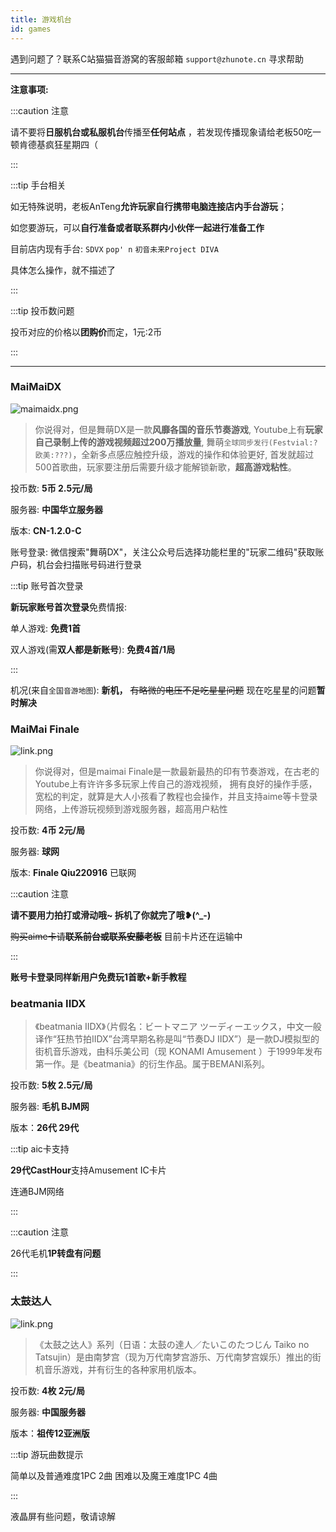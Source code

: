 ```yaml
---
title: 游戏机台
id: games
---
```


遇到问题了？联系C站猫猫音游窝的客服邮箱 `support@zhunote.cn` 寻求帮助

-----

**注意事项:**

:::caution 注意

请不要将**日服机台或私服机台**传播至**任何站点** ，若发现传播现象请给老板50吃一顿肯德基疯狂星期四（

:::

:::tip 手台相关

如无特殊说明，老板AnTeng**允许玩家自行携带电脑连接店内手台游玩**；

如您要游玩，可以**自行准备或者联系群内小伙伴一起进行准备工作**

目前店内现有手台: `SDVX` `pop' n` `初音未来Project DIVA`

具体怎么操作，就不描述了

:::

:::tip 投币数问题

投币对应的价格以**团购价**而定，1元:2币

:::

-----

### MaiMaiDX

![maimaidx.png](https://quick-oss.nextsay.cn/admin/HuoVQMlI.png)

> 你说得对，但是舞萌DX是一款**风靡各国的音乐节奏游戏**,
> Youtube上有**玩家自己录制上传的游戏视频超过200万播放量**,
> 舞萌`全球同步发行(Festvial:? 欧美:???)`，全新多点感应触控升级，游戏的操作和体验更好,
> 首发就超过500首歌曲，玩家要注册后需要升级才能解锁新歌，**超高游戏粘性**。

投币数: **5币 2.5元/局**

服务器: **中国华立服务器**

版本: **CN-1.2.0-C**

账号登录: 微信搜索"舞萌DX"，关注公众号后选择功能栏里的"玩家二维码"获取账户码，机台会扫描账号码进行登录

:::tip 账号首次登录

**新玩家账号首次登录**免费情报:

单人游戏: **免费1首**

双人游戏(需**双人都是新账号**): **免费4首/1局**

:::

机况(来自`全国音游地图`): **新机，** ~~有略微的电压不足吃星星问题~~ 现在吃星星的问题**暂时解决**

### MaiMai Finale

![link.png](https://quick-oss.nextsay.cn/admin/RL5cx3AB.jpeg)

> 你说得对，但是maimai Finale是一款最新最热的印有节奏游戏，在古老的Youtube上有许许多多玩家上传自己的游戏视频，
拥有良好的操作手感，宽松的判定，就算是大人小孩看了教程也会操作，并且支持aime等卡登录网络，上传游玩视频到游戏服务器，超高用户粘性

投币数: **4币 2元/局**

服务器: **球网**

版本: **Finale Qiu220916** 已联网

:::caution 注意

**请不要用力拍打或滑动哦~ 拆机了你就完了哦❥(^_-)**

~~购买aime卡请**联系前台或联系安藤老板**~~ 目前卡片还在运输中

:::

**账号卡登录同样新用户免费玩1首歌+新手教程**

### beatmania IIDX

> 《beatmania IIDX》（片假名：ビートマニア ツーディーエックス，中文一般译作“狂热节拍IIDX”台湾早期名称是叫“节奏DJ IIDX”）是一款DJ模拟型的街机音乐游戏，由科乐美公司（现 KONAMI Amusement ）于1999年发布第一作。是《beatmania》的衍生作品。属于BEMANI系列。

投币数: **5枚 2.5元/局**

服务器: **毛机 BJM网**

版本：**26代 29代**

:::tip aic卡支持

**29代CastHour**支持Amusement IC卡片

连通BJM网络

:::

:::caution 注意

26代毛机**1P转盘有问题**

:::

### 太鼓达人

![link.png](https://quick-oss.nextsay.cn/admin/dTNBBz9c.jpeg)

> 《太鼓之达人》系列（日语：太鼓の達人／たいこのたつじん Taiko no Tatsujin）是由南梦宫（现为万代南梦宫游乐、万代南梦宫娱乐）推出的街机音乐游戏，并有衍生的各种家用机版本。

投币数: **4枚 2元/局**

服务器: **中国服务器**

版本：**祖传12亚洲版**

:::tip 游玩曲数提示

简单以及普通难度1PC 2曲 困难以及魔王难度1PC 4曲

:::

液晶屏有些问题，敬请谅解